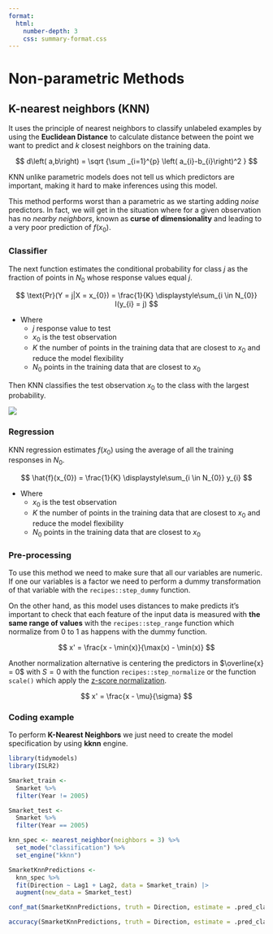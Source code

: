 ```yaml
---
format:
  html:
    number-depth: 3
    css: summary-format.css
---
```

# Non-parametric Methods

## K-nearest neighbors (KNN) 

It uses the principle of nearest neighbors to classify unlabeled examples by using the **Euclidean Distance** to calculate distance between the point we want to predict and $k$ closest neighbors on the training data.

$$
 d\left( a,b\right)   = \sqrt {\sum _{i=1}^{p}  \left( a_{i}-b_{i}\right)^2 }
$$

KNN unlike parametric models does not tell us which predictors are important, making it hard to make inferences using this model.

This method performs worst than a parametric as we starting adding *noise* predictors. In fact, we will get in the situation where for a given observation has no *nearby neighbors*, known as **curse of dimensionality** and leading to a very poor prediction of $f(x_{0})$.

### Classiﬁer

The next function estimates the conditional probability for class $j$ as the fraction of points in $N_{0}$ whose response values equal $j$.

$$
\text{Pr}(Y = j|X = x_{0}) = \frac{1}{K} 
                      \displaystyle\sum_{i \in N_{0}} I(y_{i} = j)
$$

- Where
  - $j$ response value to test
  - $x_{0}$ is the test observation
  - $K$ the number of points in the training data that are closest to $x_{0}$ and reduce the model flexibility
  - $N_{0}$ points in the training data that are closest to $x_{0}$
  
Then KNN classiﬁes the test observation $x_{0}$ to the class with the largest probability.

![](img/08-knn-classifier.png){fig-align="center"}

### Regression

KNN regression estimates $f(x_{0})$ using the average of all the training responses in $N_{0}$.
 
$$
\hat{f}(x_{0}) = \frac{1}{K} 
                      \displaystyle\sum_{i \in N_{0}} y_{i}
$$

- Where
  - $x_{0}$ is the test observation
  - $K$ the number of points in the training data that are closest to $x_{0}$ and reduce the model flexibility
  - $N_{0}$ points in the training data that are closest to $x_{0}$
  
### Pre-processing

To use this method we need to make sure that all our variables are numeric. If one our variables is a factor we need to perform a dummy transformation of that variable with the `recipes::step_dummy` function.

On the other hand, as this model uses distances to make predicts it's important to check that each feature of the input data is measured with **the same range of values** with the `recipes::step_range` function which normalize from 0 to 1 as happens with the dummy function.

$$
x' = \frac{x - \min(x)}{\max(x) - \min(x)}
$$

Another normalization alternative is centering the predictors in $\overline{x} = 0$ with $S = 0$ with the function `recipes::step_normalize` or the function `scale()` which apply the [z-score normalization](https://developers.google.com/machine-learning/data-prep/transform/normalization).

$$
x' = \frac{x - \mu}{\sigma}
$$

### Coding example

To perform **K-Nearest Neighbors** we just need to create the model specification by using **kknn** engine.

```r
library(tidymodels)
library(ISLR2)

Smarket_train <- 
  Smarket %>%
  filter(Year != 2005)

Smarket_test <- 
  Smarket %>%
  filter(Year == 2005)

knn_spec <- nearest_neighbor(neighbors = 3) %>%
  set_mode("classification") %>%
  set_engine("kknn")

SmarketKnnPredictions <-
  knn_spec %>%
  fit(Direction ~ Lag1 + Lag2, data = Smarket_train) |>
  augment(new_data = Smarket_test) 

conf_mat(SmarketKnnPredictions, truth = Direction, estimate = .pred_class) 

accuracy(SmarketKnnPredictions, truth = Direction, estimate = .pred_class) 

```

